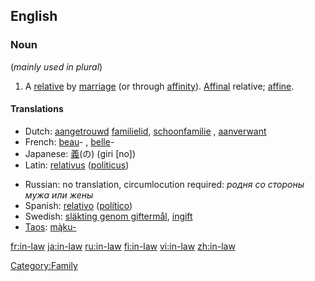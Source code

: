 ==English==

===Noun===
{{en-noun|sg=[[in]]-[[law]]}}  (''mainly used in plural'')

# A [[relative]] by [[marriage]] (or through [[affinity]]). [[affinal|Affinal]] relative; [[affine]].

====Translations====
{{top}}
*Dutch: [[aangetrouwd]] [[familielid]], [[schoonfamilie]] {{p}}, [[aanverwant]]
*French: [[beau]]- {{m}}, [[belle]]- {{f}}
*Japanese: [[義]](の) (giri [no])
*Latin: [[relativus]] ([[politicus]]) {{m}}
{{mid}}
*Russian: no translation, circumlocution required: ''родня сo стороны мужа или жены''
*Spanish: [[relativo]] ([[político]]) {{m}}
*Swedish: [[släkting genom giftermål]], [[ingift]]
* [[Taos]]: [[mą̀ku-]]
{{bottom}}

[[Category:Family]]

[[fr:in-law]]
[[ja:in-law]]
[[ru:in-law]]
[[fi:in-law]]
[[vi:in-law]]
[[zh:in-law]]